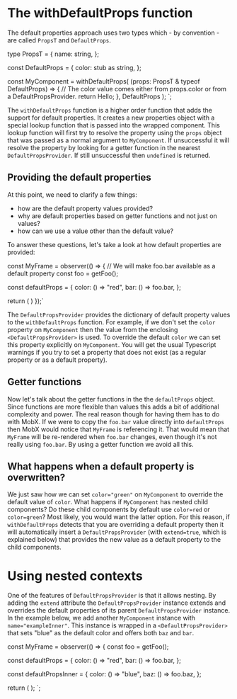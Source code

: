 # The withDefaultProps function

The default properties approach uses two types which - by convention - are called `PropsT` and `DefaultProps`.


type PropsT = {
  name: string,
};

const DefaultProps = {
  color: stub as string,
};

const MyComponent = withDefaultProps(
  (props: PropsT & typeof DefaultProps) => {
    // The color value comes either from props.color or from a DefaultPropsProvider.
    return <text color={props.color}>Hello</text>;
  }, DefaultProps
);
`;

<CodeSnippet title="" code={code1} addMb />

The `withDefaultProps` function is a higher order function that adds the support for default properties.
It creates a new properties object with a special lookup function that is passed into the wrapped component.
This lookup function will first try to resolve the property using the `props` object that was passed as a
normal argument to `MyComponent`. If unsuccessful it will resolve the property by looking for a getter function
in the nearest `DefaultPropsProvider`. If still unsuccessful then `undefined` is returned.

## Providing the default properties

At this point, we need to clarify a few things:

- how are the default property values provided?
- why are default properties based on getter functions and not just on values?
- how can we use a value other than the default value?

To answer these questions, let's take a look at how default properties are provided:


const MyFrame = observer(() => {
// We will make foo.bar available as a default property
const foo = getFoo();

const defaultProps = {
  color: () => "red",
  bar: () => foo.bar,
};

return (
  <DefaultPropsProvider value={defaultProps}>
    <MyComponent name="example" />
    <MyComponent name="example" color="green" />
  </DefaultPropsProvider>
)
});`

<CodeSnippet title="" code={code2} addMb />

The `DefaultPropsProvider` provides the dictionary of default property values to the `withDefaultProps` function.
For example, if we don't set the `color` property on `MyComponent` then the value from the enclosing `<DefaultPropsProvider>` is
used. To override the default `color` we can set this property explicitly on `MyComponent`.
You will get the usual Typescript warnings if you try to set a property that does not exist
(as a regular property or as a default property).

## Getter functions

Now let's talk about the getter functions in the the `defaultProps` object. Since functions are more flexible than values this adds a
bit of additional complexity and power. The real reason though for having them has to do with MobX. If we were to copy the `foo.bar`
value directly into `defaultProps` then MobX would notice that `MyFrame` is referencing it. That would mean that `MyFrame` will be
re-rendered when `foo.bar` changes, even though it's not really using `foo.bar`. By using a getter function we avoid all this.

## What happens when a default property is overwritten?

We just saw how we can set `color="green"` on `MyComponent` to override the default value of `color`. What happens if
`MyComponent` has nested child components? Do these child components by default use `color=red` or `color=green`?
Most likely, you would want the latter option. For this reason, if `withDefaultProps` detects that you are overriding a default property
then it will automatically insert a `DefaultPropsProvider` (with `extend=true`, which is explained below)
that provides the new value as a default property to the child components.

# Using nested contexts

One of the features of `DefaultPropsProvider` is that it allows nesting. By adding the `extend` attribute the `DefaultPropsProvider` instance
extends and overrides the default properties of its parent `DefaultPropsProvider` instance. In the example below, we add another
`MyComponent` instance with `name="exampleInner"`. This instance is wrapped in a `<DefaultPropsProvider>` that sets "blue" as the default
color and offers both `baz` and `bar`.


const MyFrame = observer(() => {
const foo = getFoo();

const defaultProps = {
  color: () => "red",
  bar: () => foo.bar,
};

const defaultPropsInner = {
  color: () => "blue",
  baz: () => foo.baz,
};

return (
  <DefaultPropsProvider value={defaultProps}>
    <MyComponent name="example"/>
    <DefaultPropsProvider extend value={defaultPropsInner}>
      <MyComponent name="exampleInner"/>
    </DefaultPropsProvider>
  </DefaultPropsProvider>
);
`;

<CodeSnippet title="example/MyFrame.tsx" code={code3} />
